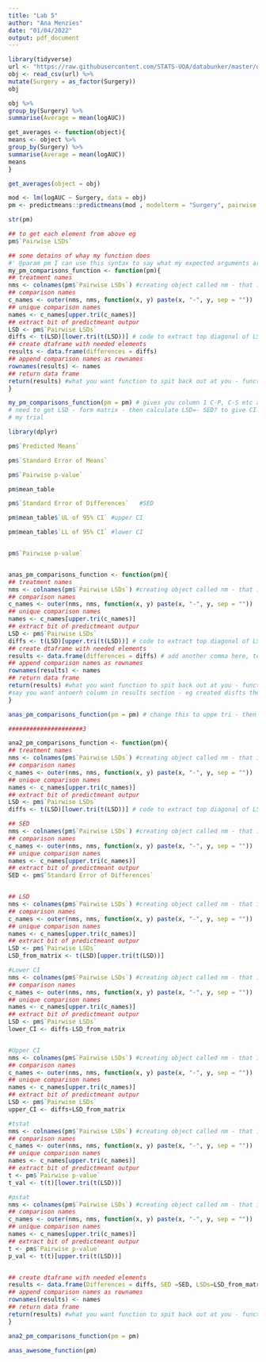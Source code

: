 ```yaml
---
title: "Lab 5"
author: "Ana Menzies"
date: "01/04/2022"
output: pdf_document
---
```


```r
library(tidyverse)
url <- "https://raw.githubusercontent.com/STATS-UOA/databunker/master/data/crd_rats_data.csv"
obj <- read_csv(url) %>%
mutate(Surgery = as_factor(Surgery))
obj
```
```r
obj %>%
group_by(Surgery) %>%
summarise(Average = mean(logAUC))

```

```r
get_averages <- function(object){
means <- object %>%
group_by(Surgery) %>%
summarise(Average = mean(logAUC))
means
}

get_averages(object = obj)

```


```r
mod <- lm(logAUC ~ Surgery, data = obj)
pm <- predictmeans::predictmeans(mod , modelterm = "Surgery", pairwise = TRUE, plot = FALSE)

str(pm)


```


```r
## to get each element from above eg
pm$`Pairwise LSDs`
```



```r
## some detains of whay my function does
#' @param pm I can use this syntax to say what my expected arguments are
my_pm_comparisons_function <- function(pm){
## treatment names
nms <- colnames(pm$`Pairwise LSDs`) #creating object called nm - that is colom names
## comparison names
c_names <- outer(nms, nms, function(x, y) paste(x, "-", y, sep = ""))
## unique comparison names
names <- c_names[upper.tri(c_names)]
## extract bit of predictmeant outpur
LSD <- pm$`Pairwise LSDs`
diffs <- t(LSD)[lower.tri(t(LSD))] # code to extract top diagonal of LSD object - can use upper.tri to grab whats on top of matrix
## create dtaframe with needed elements
results <- data.frame(differences = diffs)
## append comparison names as rownames
rownames(results) <- names
## return data frame
return(results) #what you want function to spit back out at you - function will return last line 
}

my_pm_comparisons_function(pm = pm) # gives you column 1 C-P, C-S etc and column 2 differences
# need to get LSD - form matrix - then calculate LSD=- SED? to give CI 
# my trial

library(dplyr)

pm$`Predicted Means`

pm$`Standard Error of Means`

pm$`Pairwise p-value` 

pm$mean_table

pm$`Standard Error of Differences`   #SED

pm$mean_table$`UL of 95% CI` #upper CI

pm$mean_table$`LL of 95% CI` #lower CI


pm$`Pairwise p-value`


anas_pm_comparisons_function <- function(pm){
## treatment names
nms <- colnames(pm$`Pairwise LSDs`) #creating object called nm - that is colom names
## comparison names
c_names <- outer(nms, nms, function(x, y) paste(x, "-", y, sep = ""))
## unique comparison names
names <- c_names[upper.tri(c_names)]
## extract bit of predictmeant outpur
LSD <- pm$`Pairwise LSDs`
diffs <- t(LSD)[upper.tri(t(LSD))] # code to extract top diagonal of LSD object - can use upper.tri to grab whats on top of matrix
## create dtaframe with needed elements
results <- data.frame(differences = diffs) # add another comma here, to create a larger  data frame ## HERE WHERE ADD OTHER THINGS TO MAKE MORE COLUMNS
## append comparison names as rownames
rownames(results) <- names
## return data frame
return(results) #what you want function to spit back out at you - function will return last line 
#say you want antoerh column in results section - eg created disfts then resutls - toldto return results 
}

anas_pm_comparisons_function(pm = pm) # change this to uppe tri - then Ci are differences plus mius LSD values - then t and p value 

#####################3

ana2_pm_comparisons_function <- function(pm){
## treatment names
nms <- colnames(pm$`Pairwise LSDs`) #creating object called nm - that is colom names
## comparison names
c_names <- outer(nms, nms, function(x, y) paste(x, "-", y, sep = ""))
## unique comparison names
names <- c_names[upper.tri(c_names)]
## extract bit of predictmeant outpur
LSD <- pm$`Pairwise LSDs`
diffs <- t(LSD)[lower.tri(t(LSD))] # code to extract top diagonal of LSD object - can use upper.tri to grab whats on top of matrix

## SED
nms <- colnames(pm$`Pairwise LSDs`) #creating object called nm - that is colom names
## comparison names
c_names <- outer(nms, nms, function(x, y) paste(x, "-", y, sep = ""))
## unique comparison names
names <- c_names[upper.tri(c_names)]
## extract bit of predictmeant outpur
SED <- pm$`Standard Error of Differences`


## LSD
nms <- colnames(pm$`Pairwise LSDs`) #creating object called nm - that is colom names
## comparison names
c_names <- outer(nms, nms, function(x, y) paste(x, "-", y, sep = ""))
## unique comparison names
names <- c_names[upper.tri(c_names)]
## extract bit of predictmeant outpur
LSD <- pm$`Pairwise LSDs`
LSD_from_matrix <- t(LSD)[upper.tri(t(LSD))]

#Lower CI 
nms <- colnames(pm$`Pairwise LSDs`) #creating object called nm - that is colom names
## comparison names
c_names <- outer(nms, nms, function(x, y) paste(x, "-", y, sep = ""))
## unique comparison names
names <- c_names[upper.tri(c_names)]
## extract bit of predictmeant outpur
LSD <- pm$`Pairwise LSDs`
lower_CI <- diffs-LSD_from_matrix


#Upper CI 
nms <- colnames(pm$`Pairwise LSDs`) #creating object called nm - that is colom names
## comparison names
c_names <- outer(nms, nms, function(x, y) paste(x, "-", y, sep = ""))
## unique comparison names
names <- c_names[upper.tri(c_names)]
## extract bit of predictmeant outpur
LSD <- pm$`Pairwise LSDs`
upper_CI <- diffs+LSD_from_matrix

#tstat
nms <- colnames(pm$`Pairwise LSDs`) #creating object called nm - that is colom names
## comparison names
c_names <- outer(nms, nms, function(x, y) paste(x, "-", y, sep = ""))
## unique comparison names
names <- c_names[upper.tri(c_names)]
## extract bit of predictmeant outpur
t <- pm$`Pairwise p-value`
t_val <- t(t)[lower.tri(t(LSD))]

#pstat
nms <- colnames(pm$`Pairwise LSDs`) #creating object called nm - that is colom names
## comparison names
c_names <- outer(nms, nms, function(x, y) paste(x, "-", y, sep = ""))
## unique comparison names
names <- c_names[upper.tri(c_names)]
## extract bit of predictmeant outpur
t <- pm$`Pairwise p-value`
p_val <- t(t)[upper.tri(t(LSD))]


## create dtaframe with needed elements
results <- data.frame(Differences = diffs, SED =SED, LSDs=LSD_from_matrix, Lower95CI = lower_CI, Upper95CI = upper_CI, tstatistic = t_val, pvalue=p_val)
## append comparison names as rownames
rownames(results) <- names
## return data frame
return(results) #what you want function to spit back out at you - function will return last line 
}

ana2_pm_comparisons_function(pm = pm)
```




```r

anas_awesome_function(pm)
```








